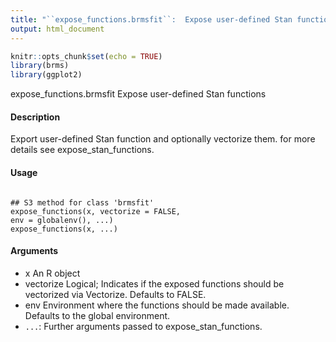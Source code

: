```yaml
---
title: "``expose_functions.brmsfit``:  Expose user-defined Stan functions"
output: html_document
---
```



```r
knitr::opts_chunk$set(echo = TRUE)
library(brms)
library(ggplot2)
```
expose_functions.brmsfit
Expose user-defined Stan functions

#### Description 
Export user-defined Stan function and optionally vectorize them. for more details see expose_stan_functions.

#### Usage
<pre><code>
## S3 method for class 'brmsfit'
expose_functions(x, vectorize = FALSE,
env = globalenv(), ...)
expose_functions(x, ...)
</code></pre>

#### Arguments
* x An R object
* vectorize Logical; Indicates if the exposed functions should be vectorized via Vectorize. Defaults to FALSE.
* env Environment where the functions should be made available. Defaults to the global environment.
* `` ... ``: Further arguments passed to expose_stan_functions.

